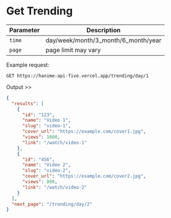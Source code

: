 # Get Trending

| Parameter | Description                         |
| --------- | ----------------------------------- |
| `time`    | day/week/month/3_month/6_month/year |
| `page`    | page limit may vary                 |

Example request:

```
GET https://hanime-api-five.vercel.app/trending/day/1
```

Output >>

```json
{
  "results": [
    {
      "id": "123",
      "name": "Video 1",
      "slug": "video-1",
      "cover_url": "https://example.com/cover1.jpg",
      "views": 1000,
      "link": "/watch/video-1"
    },
    {
      "id": "456",
      "name": "Video 2",
      "slug": "video-2",
      "cover_url": "https://example.com/cover2.jpg",
      "views": 800,
      "link": "/watch/video-2"
    }
  ],
  "next_page": "/trending/day/2"
}

```
